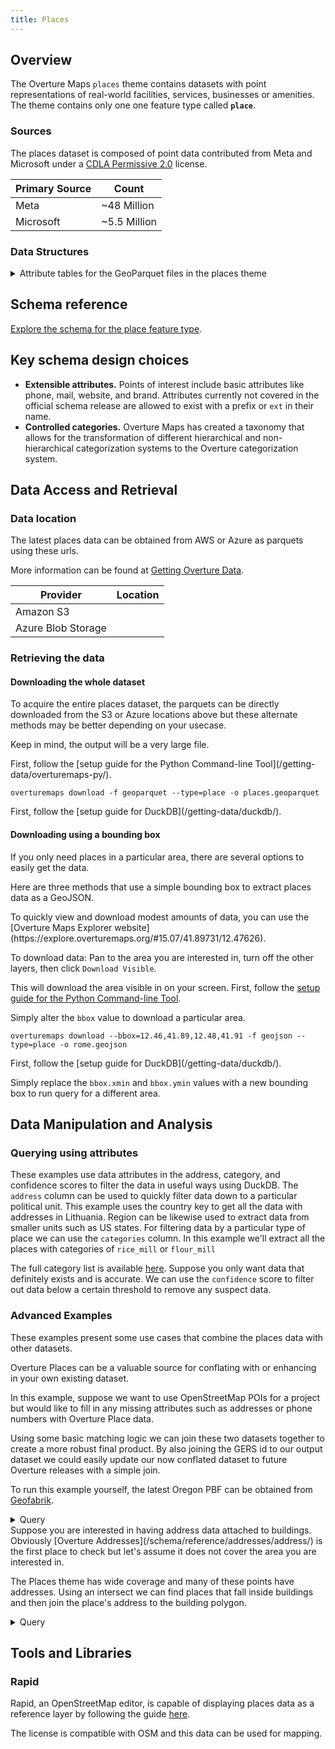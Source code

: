 ```yaml
---
title: Places
---
```



## Overview

The Overture Maps `places` theme contains datasets with point representations of real-world facilities, services, businesses or amenities. The theme contains only one one feature type called **`place`**.

### Sources

The places dataset is composed of point data contributed from Meta and Microsoft under a [CDLA Permissive 2.0](https://cdla.dev/permissive-2-0/) license.

| Primary Source |  Count |
| -------------------------- | --------------------- |
| Meta | ~48 Million |
| Microsoft | ~5.5 Million |

### Data Structures

<details>
    <summary>Attribute tables for the GeoParquet files in the places theme</summary>
<div>
<Tabs>
<TabItem value="places" label="places" default>
| column | type | description |
|---|---|---|
| id | VARCHAR | A feature ID. This may be an ID associated with the Global Entity Reference System (GERS) if—and-only-if the feature represents an entity that is part of GERS. |
| geometry | BLOB | The point representation of the Place's location. Place's geometry which MUST be a Point as defined by GeoJSON schema. |
| bbox | STRUCT | Area defined by two longitudes and two latitudes: latitude is a decimal number between -90.0 and 90.0; longitude is a decimal number between -180.0 and 180.0. |
| version | INTEGER | Version number of the feature, incremented in each Overture release where the geometry or attributes of this feature changed. |
| sources | STRUCT | The array of source information for the properties of a given feature, with each entry being a source object which lists the property in JSON Pointer notation and the dataset that specific value came from. All features must have a root level source which is the default source if a specific property's source is not specified. |
| names | STRUCT | Properties defining the names of a feature. |
| categories | STRUCT | The categories of the place. Complete list is available on GitHub: https://github.com/OvertureMaps/schema/blob/main/task-force-docs/places/overture_categories.csv |
| confidence | DOUBLE | The confidence of the existence of the place. It's a number between 0 and 1. 0 means that we're sure that the place doesn't exist (anymore). 1 means that we're sure that the place exists. If there's no value for the confidence, it means that we don't have any confidence information. |
| websites | VARCHAR[] | The websites of the place. |
| socials | VARCHAR[] | The social media URLs of the place. |
| emails | VARCHAR[] | The email addresses of the place. |
| phones | VARCHAR[] | The phone numbers of the place. |
| brand | STRUCT | The brand of the place. A location with multiple brands is modeled as multiple separate places, each with its own brand. |
| addresses | STRUCT | The addresses of the place. |
</TabItem>
</Tabs>
</div>
</details>

## Schema reference
[Explore the schema for the place feature type](/schema/reference/places/place).

## Key schema design choices

- **Extensible attributes.** Points of interest include basic attributes like phone, mail, website, and brand. Attributes currently not covered in the official schema release are allowed to exist with a prefix or `ext` in their name.
- **Controlled categories.** Overture Maps has created a taxonomy that allows for the transformation of different hierarchical and non-hierarchical categorization systems to the Overture categorization system.

## Data Access and Retrieval

### Data location

The latest places data can be obtained from AWS or Azure as parquets using these urls.

More information can be found at [Getting Overture Data](https://docs.overturemaps.org/getting-data/).

| Provider | Location |
| ------ | -------- |
| Amazon S3 | <QueryBuilder query="s3://overturemaps-us-west-2/release/__OVERTURE_RELEASE/theme=places/type=place/" language="text"></QueryBuilder>|
| Azure Blob Storage | <QueryBuilder query="https://overturemapswestus2.blob.core.windows.net/release/__OVERTURE_RELEASE/theme=places/type=place/" language="text"></QueryBuilder> |

### Retrieving the data

#### Downloading the whole dataset
To acquire the entire places dataset, the parquets can be directly downloaded from the S3 or Azure locations above but these alternate methods may be better depending on your usecase.

Keep in mind, the output will be a very large file.

<Tabs>
<TabItem value="Python Command-line Tool" label="Python Command-line Tool" default>
First, follow the [setup guide for the Python Command-line Tool](/getting-data/overturemaps-py/).

```
overturemaps download -f geoparquet --type=place -o places.geoparquet
``` 
</TabItem>
<TabItem value="DuckDB" label="DuckDB" default>
First, follow the [setup guide for DuckDB](/getting-data/duckdb/).

<QueryBuilder query={PlacesQuery}></QueryBuilder>
</TabItem>
</Tabs>

#### Downloading using a bounding box
If you only need places in a particular area, there are several options to easily get the data.

Here are three methods that use a simple bounding box to extract places data as a GeoJSON.

<Tabs>
<TabItem value="Overture Maps Explorer" label="Overture Maps Explorer" default>
To quickly view and download modest amounts of data, you can use the [Overture Maps Explorer website](https://explore.overturemaps.org/#15.07/41.89731/12.47626).

To download data: Pan to the area you are interested in, turn off the other layers, then click `Download Visible`.

This will download the area visible in on your screen.
</TabItem>
<TabItem value="Python Command-line Tool" label="Python Command-line Tool" default>
First, follow the [setup guide for the Python Command-line Tool](/getting-data/overturemaps-py/).

Simply alter the `bbox` value to download a particular area.
```
overturemaps download --bbox=12.46,41.89,12.48,41.91 -f geojson --type=place -o rome.geojson
``` 
</TabItem>
<TabItem value="DuckDB" label="DuckDB" default>
First, follow the [setup guide for DuckDB](/getting-data/duckdb/).

Simply replace the `bbox.xmin` and `bbox.ymin` values with a new bounding box to run query for a different area.
<QueryBuilder query={RomeQuery}></QueryBuilder>
</TabItem>
</Tabs>

## Data Manipulation and Analysis

### Querying using attributes

These examples use data attributes in the address, category, and confidence scores to filter the data in useful ways using DuckDB.
<Tabs>
<TabItem value="Query by Address" label="Query by Address" default>
The `address` column can be used to quickly filter data down to a particular political unit. This example uses the country key to get all the data with addresses in Lithuania. Region can be likewise used to extract data from smaller units such as US states.
<QueryBuilder query={LithuaniaQuery}></QueryBuilder>
</TabItem>
<TabItem value="Query by Category" label="Query by Category" default>
For filtering data by a particular type of place we can use the `categories` column. In this example we'll extract all the places with categories of `rice_mill` or `flour_mill`

The full category list is available [here](https://github.com/OvertureMaps/schema/blob/main/task-force-docs/places/overture_categories.csv).
<QueryBuilder query={MillQuery}></QueryBuilder>
</TabItem>
<TabItem value="Query by Confidence Score" label="Query by Confidence Score" default>
Suppose you only want data that definitely exists and is accurate. We can use the `confidence` score to filter out data below a certain threshold to remove any suspect data.
<QueryBuilder query={ConfidenceQuery}></QueryBuilder>
</TabItem>
</Tabs>

### Advanced Examples

These examples present some use cases that combine the places data with other datasets.

<Tabs>
<TabItem value="Conflate with OpenStreetMap" label="Conflate with OpenStreetMap" default>
Overture Places can be a valuable source for conflating with or enhancing in your own existing dataset. 

In this example, suppose we want to use OpenStreetMap POIs for a project but would like to fill in any missing attributes such as addresses or phone numbers with Overture Place data.

Using some basic matching logic we can join these two datasets together to create a more robust final product. By also joining the GERS id to our output dataset we could easily update our now conflated dataset to future Overture releases with a simple join.

To run this example yourself, the latest Oregon PBF can be obtained from [Geofabrik](https://download.geofabrik.de/north-america/us/oregon.html).
<details>
    <summary>Query</summary>
<div>
<QueryBuilder query={ConflateOSMQuery}></QueryBuilder>
</div>
</details>
</TabItem>
<TabItem value="Find Building Addresses" label="Find Building Addresses" default>
Suppose you are interested in having address data attached to buildings. Obviously [Overture Addresses](/schema/reference/addresses/address/) is the first place to check but let's assume it does not cover the area you are interested in.

The Places theme has wide coverage and many of these points have addresses. Using an intersect we can find places that fall inside buildings and then join the place's address to the building polygon.
<details>
    <summary>Query</summary>
<div>
<QueryBuilder query={PlacesInBuildingsQuery}></QueryBuilder>
</div>
</details>
</TabItem>
</Tabs>

## Tools and Libraries

### Rapid
Rapid, an OpenStreetMap editor, is capable of displaying places data as a reference layer by following the guide [here](/examples/rapid-id/).

The license is compatible with OSM and this data can be used for mapping.